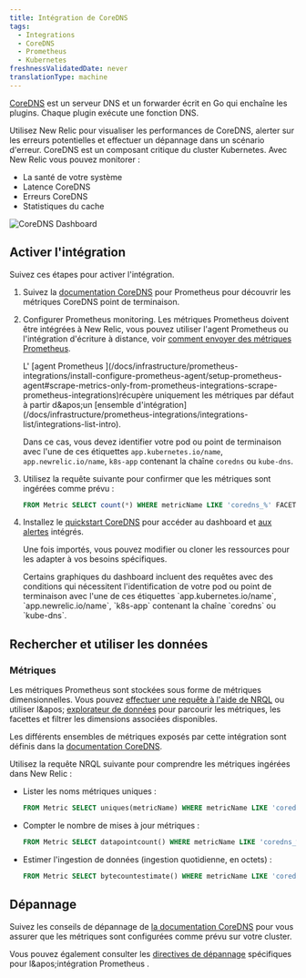 ```yaml
---
title: Intégration de CoreDNS
tags:
  - Integrations
  - CoreDNS
  - Prometheus
  - Kubernetes
freshnessValidatedDate: never
translationType: machine
---
```


[CoreDNS](https://coredns.io/) est un serveur DNS et un forwarder écrit en Go qui enchaîne les plugins. Chaque plugin exécute une fonction DNS.

Utilisez New Relic pour visualiser les performances de CoreDNS, alerter sur les erreurs potentielles et effectuer un dépannage dans un scénario d&apos;erreur. CoreDNS est un composant critique du cluster Kubernetes. Avec New Relic vous pouvez monitorer :

* La santé de votre système
* Latence CoreDNS
* Erreurs CoreDNS
* Statistiques du cache

<img title="CoreDNS Dashboard" alt="CoreDNS Dashboard" src="/images/kubernetes_screenshot-crop_coredns-dashboard.webp" />

## Activer l&apos;intégration

Suivez ces étapes pour activer l&apos;intégration.

1. Suivez la [documentation CoreDNS](https://coredns.io/plugins/kubernetes/#metrics) pour Prometheus pour découvrir les métriques CoreDNS point de terminaison.

2. Configurer Prometheus monitoring. Les métriques Prometheus doivent être intégrées à New Relic, vous pouvez utiliser l&apos;agent Prometheus ou l&apos;intégration d&apos;écriture à distance, voir [comment envoyer des métriques Prometheus](/docs/infrastructure/prometheus-integrations/get-started/send-prometheus-metric-data-new-relic/).

   <Callout variant="important">
     L&apos; [agent Prometheus ](/docs/infrastructure/prometheus-integrations/install-configure-prometheus-agent/setup-prometheus-agent#scrape-metrics-only-from-prometheus-integrations-scrape-prometheus-integrations)récupère uniquement les métriques par défaut à partir d&amp;apos;un [ensemble d&apos;intégration](/docs/infrastructure/prometheus-integrations/integrations-list/integrations-list-intro).

     Dans ce cas, vous devez identifier votre pod ou point de terminaison avec l&apos;une de ces étiquettes `app.kubernetes.io/name`, `app.newrelic.io/name`, `k8s-app` contenant la chaîne `coredns` ou `kube-dns`.
   </Callout>

3. Utilisez la requête suivante pour confirmer que les métriques sont ingérées comme prévu :

   ```sql
   FROM Metric SELECT count(*) WHERE metricName LIKE 'coredns_%' FACET metricName LIMIT MAX
   ```

4. Installez le [quickstart CoreDNS](https://newrelic.com/instant-observability/CoreDNS) pour accéder au dashboard et [aux alertes](/docs/alerts-applied-intelligence/new-relic-alerts/learn-alerts/introduction-alerts/) intégrés.

   Une fois importés, vous pouvez modifier ou cloner les ressources pour les adapter à vos besoins spécifiques.

   <Callout variant="important">
     Certains graphiques du dashboard incluent des requêtes avec des conditions qui nécessitent l&apos;identification de votre pod ou point de terminaison avec l&apos;une de ces étiquettes `app.kubernetes.io/name`, `app.newrelic.io/name`, `k8s-app` contenant la chaîne `coredns` ou `kube-dns`.
   </Callout>

## Rechercher et utiliser les données

### Métriques

Les métriques Prometheus sont stockées sous forme de métriques dimensionnelles. Vous pouvez [effectuer une requête à l&apos;aide de NRQL](/docs/telemetry-data-platform/get-data/apis/query-metric-data-type/) ou utiliser l&amp;apos; [explorateur de données](/docs/query-your-data/explore-query-data/browse-data/introduction-data-explorer/) pour parcourir les métriques, les facettes et filtrer les dimensions associées disponibles.

Les différents ensembles de métriques exposés par cette intégration sont définis dans la [documentation CoreDNS](https://coredns.io/plugins/metrics/).

Utilisez la requête NRQL suivante pour comprendre les métriques ingérées dans New Relic :

* Lister les noms métriques uniques :

  ```sql
  FROM Metric SELECT uniques(metricName) WHERE metricName LIKE 'coredns_%' LIMIT MAX
  ```

* Compter le nombre de mises à jour métriques :

  ```sql
  FROM Metric SELECT datapointcount() WHERE metricName LIKE 'coredns_%' LIMIT MAX
  ```

* Estimer l&apos;ingestion de données (ingestion quotidienne, en octets) :

  ```sql
  FROM Metric SELECT bytecountestimate() WHERE metricName LIKE 'coredns_%' SINCE 1 day ago
  ```

## Dépannage

Suivez les conseils de dépannage de [la documentation CoreDNS](https://coredns.io/plugins/kubernetes/) pour vous assurer que les métriques sont configurées comme prévu sur votre cluster.

Vous pouvez également consulter les [directives de dépannage](/docs/infrastructure/prometheus-integrations/troubleshooting/no-data-appears-prometheus-integration) spécifiques pour l&amp;apos;intégration Prometheus .